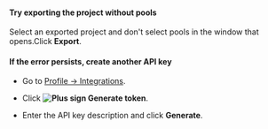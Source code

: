 <Cut title="What do I do if an error occurs on the server when I try to export a project from the Sandbox?">

#### Try exporting the project without pools

Select an exported project and don't select pools in the window that opens.Click **Export**.

#### If the error persists, create another API key

- Go to [Profile → Integrations](https://platform.toloka.ai/requester/profile/integration).

- Click **<img src="https://tlkfrontprod.azureedge.net/portal-production/static/uploaded/images/1675425166901/1675425166901_original_svg.svg" alt="Plus sign" /> Generate token**.

- Enter the API key description and click **Generate**.

</Cut>
